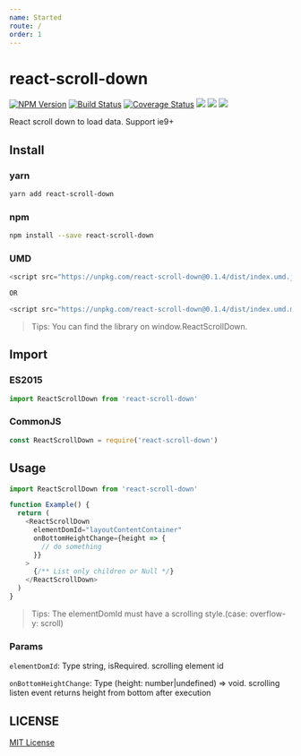 ```yaml
---
name: Started
route: /
order: 1
---
```

# react-scroll-down

[![NPM Version][npm-image]][npm-url]
[![Build Status][travis-image]][travis-url]
[![Coverage Status][coverage-image]][coverage-url]
![][david-url]
![][dt-url]
![][license-url]

React scroll down to load data. Support ie9+

## Install

### yarn

```bash
yarn add react-scroll-down
```

### npm

```bash
npm install --save react-scroll-down
```

### UMD

```javascript
<script src="https://unpkg.com/react-scroll-down@0.1.4/dist/index.umd.js"></script>

OR

<script src="https://unpkg.com/react-scroll-down@0.1.4/dist/index.umd.min.js"></script>
```

> Tips: You can find the library on window.ReactScrollDown.

## Import

### ES2015

```javascript
import ReactScrollDown from 'react-scroll-down'
```

### CommonJS

```javascript
const ReactScrollDown = require('react-scroll-down')
```

## Usage

```javascript
import ReactScrollDown from 'react-scroll-down'

function Example() {
  return (
    <ReactScrollDown
      elementDomId="layoutContentContainer"
      onBottomHeightChange={height => {
        // do something
      }}
    >
      {/** List only children or Null */}
    </ReactScrollDown>
  )
}
```

> Tips: The elementDomId must have a scrolling style.(case: overflow-y: scroll)

### Params

`elementDomId`: Type string, isRequired. scrolling element id

`onBottomHeightChange`: Type (height: number|undefined) => void. scrolling listen event returns height from bottom after execution

## LICENSE

[MIT License](https://raw.githubusercontent.com/sanshuiwang/react-scroll-down/master/LICENSE)

[npm-url]: https://npmjs.org/package/react-scroll-down
[npm-image]: https://badge.fury.io/js/react-scroll-down.png
[david-url]: https://david-dm.org/sanshuiwang/react-scroll-down.png
[travis-image]: https://api.travis-ci.com/sanshuiwang/react-scroll-down.svg?branch=master
[travis-url]: https://travis-ci.com/sanshuiwang/react-scroll-down
[coverage-image]: https://coveralls.io/repos/github/sanshuiwang/react-scroll-down/badge.svg?branch=master
[coverage-url]: https://coveralls.io/github/sanshuiwang/react-scroll-down
[dt-url]: https://img.shields.io/npm/dt/react-scroll-down.svg
[license-url]: https://img.shields.io/npm/l/react-scroll-down.svg
